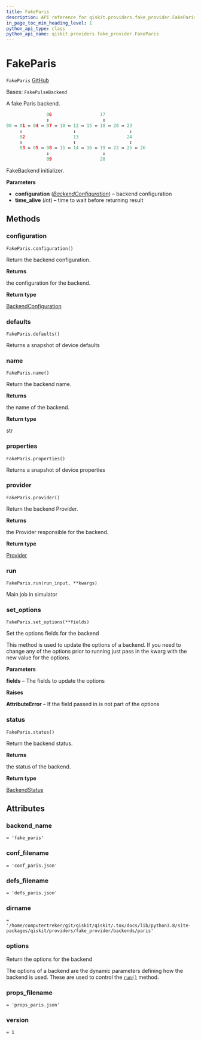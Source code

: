 ```yaml
---
title: FakeParis
description: API reference for qiskit.providers.fake_provider.FakeParis
in_page_toc_min_heading_level: 1
python_api_type: class
python_api_name: qiskit.providers.fake_provider.FakeParis
---
```


# FakeParis

<span id="qiskit.providers.fake_provider.FakeParis" />

`FakeParis` [GitHub](https://github.com/qiskit/qiskit/tree/stable/0.24/qiskit/providers/fake_provider/backends/paris/fake_paris.py "view source code")

Bases: `FakePulseBackend`

A fake Paris backend.

```python
               06                  17
               ↕                    ↕
00 ↔ 01 ↔ 04 ↔ 07 ↔ 10 ↔ 12 ↔ 15 ↔ 18 ↔ 20 ↔ 23
     ↕                   ↕                    ↕
     02                  13                  24
     ↕                   ↕                    ↕
     03 ↔ 05 ↔ 08 ↔ 11 ↔ 14 ↔ 16 ↔ 19 ↔ 22 ↔ 25 ↔ 26
               ↕                    ↕
               09                  20
```

FakeBackend initializer.

**Parameters**

*   **configuration** ([*BackendConfiguration*](qiskit.providers.models.BackendConfiguration "qiskit.providers.models.BackendConfiguration")) – backend configuration
*   **time\_alive** (*int*) – time to wait before returning result

## Methods

<span id="qiskit-providers-fake-provider-fakeparis-configuration" />

### configuration

<span id="qiskit.providers.fake_provider.FakeParis.configuration" />

`FakeParis.configuration()`

Return the backend configuration.

**Returns**

the configuration for the backend.

**Return type**

[BackendConfiguration](qiskit.providers.models.BackendConfiguration "qiskit.providers.models.BackendConfiguration")

<span id="qiskit-providers-fake-provider-fakeparis-defaults" />

### defaults

<span id="qiskit.providers.fake_provider.FakeParis.defaults" />

`FakeParis.defaults()`

Returns a snapshot of device defaults

<span id="qiskit-providers-fake-provider-fakeparis-name" />

### name

<span id="qiskit.providers.fake_provider.FakeParis.name" />

`FakeParis.name()`

Return the backend name.

**Returns**

the name of the backend.

**Return type**

str

<span id="qiskit-providers-fake-provider-fakeparis-properties" />

### properties

<span id="qiskit.providers.fake_provider.FakeParis.properties" />

`FakeParis.properties()`

Returns a snapshot of device properties

<span id="qiskit-providers-fake-provider-fakeparis-provider" />

### provider

<span id="qiskit.providers.fake_provider.FakeParis.provider" />

`FakeParis.provider()`

Return the backend Provider.

**Returns**

the Provider responsible for the backend.

**Return type**

[Provider](qiskit.providers.Provider "qiskit.providers.Provider")

<span id="qiskit-providers-fake-provider-fakeparis-run" />

### run

<span id="qiskit.providers.fake_provider.FakeParis.run" />

`FakeParis.run(run_input, **kwargs)`

Main job in simulator

<span id="qiskit-providers-fake-provider-fakeparis-set-options" />

### set\_options

<span id="qiskit.providers.fake_provider.FakeParis.set_options" />

`FakeParis.set_options(**fields)`

Set the options fields for the backend

This method is used to update the options of a backend. If you need to change any of the options prior to running just pass in the kwarg with the new value for the options.

**Parameters**

**fields** – The fields to update the options

**Raises**

**AttributeError** – If the field passed in is not part of the options

<span id="qiskit-providers-fake-provider-fakeparis-status" />

### status

<span id="qiskit.providers.fake_provider.FakeParis.status" />

`FakeParis.status()`

Return the backend status.

**Returns**

the status of the backend.

**Return type**

[BackendStatus](qiskit.providers.models.BackendStatus "qiskit.providers.models.BackendStatus")

## Attributes

<span id="qiskit.providers.fake_provider.FakeParis.backend_name" />

### backend\_name

`= 'fake_paris'`

<span id="qiskit.providers.fake_provider.FakeParis.conf_filename" />

### conf\_filename

`= 'conf_paris.json'`

<span id="qiskit.providers.fake_provider.FakeParis.defs_filename" />

### defs\_filename

`= 'defs_paris.json'`

<span id="qiskit.providers.fake_provider.FakeParis.dirname" />

### dirname

`= '/home/computertreker/git/qiskit/qiskit/.tox/docs/lib/python3.8/site-packages/qiskit/providers/fake_provider/backends/paris'`

<span id="qiskit.providers.fake_provider.FakeParis.options" />

### options

Return the options for the backend

The options of a backend are the dynamic parameters defining how the backend is used. These are used to control the [`run()`](qiskit.providers.fake_provider.FakeParis#run "qiskit.providers.fake_provider.FakeParis.run") method.

<span id="qiskit.providers.fake_provider.FakeParis.props_filename" />

### props\_filename

`= 'props_paris.json'`

<span id="qiskit.providers.fake_provider.FakeParis.version" />

### version

`= 1`

